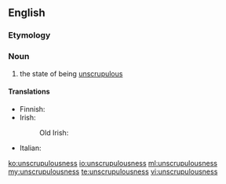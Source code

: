 ==English==

===Etymology===
{{suffix|unscrupulous|ness}}

===Noun===
{{en-noun|-}}

# the state of being [[unscrupulous]]

====Translations====
{{trans-top|the state of being unscrupulous}}
* Finnish: {{t-|fi|raadollisuus}}
* Irish:
*: Old Irish: {{tø|sga|éccubus|m}}
{{trans-mid}}
* Italian: {{t-|it|spregiudicatezza|f}}
{{trans-bottom}}

[[ko:unscrupulousness]]
[[io:unscrupulousness]]
[[ml:unscrupulousness]]
[[my:unscrupulousness]]
[[te:unscrupulousness]]
[[vi:unscrupulousness]]